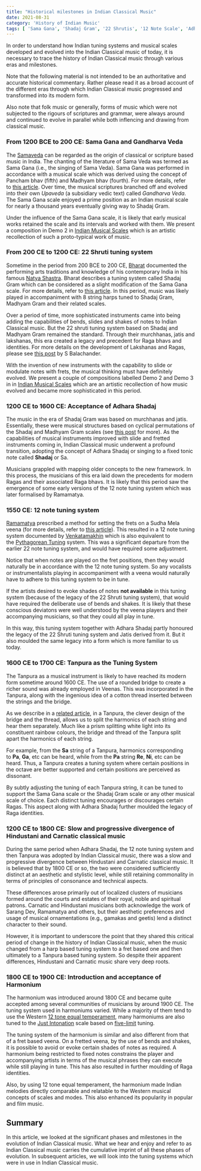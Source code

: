 ```yaml
---
title: "Historical milestones in Indian Classical Music"
date: 2021-08-31
category: 'History of Indian Music'
tags: [ 'Sama Gana', 'Shadaj Gram', '22 Shrutis', '12 Note Scale', 'Adhara Shadaj', 'Tanpura', 'Harp Veena', 'Fretted Veena' ]
---
```


In order to understand how Indian tuning systems and musical scales developed and evolved into the Indian Classical music of today, it is necessary to trace the history of Indian Classical music through various eras and milestones.

Note that the following material is not intended to be an authoritative and accurate historical commentary. Rather please read it as a broad account of the different eras through which Indian Classical music progressed and transformed into its modern form.

Also note that folk music or generally, forms of music which were not subjected to the rigours of scriptures and grammar, were always around and continued to evolve in parallel while both inflencing and drawing from classical music.

### From 1200 BCE to 200 CE: Sama Gana and Gandharva Veda

The [Samaveda](https://en.wikipedia.org/wiki/Samaveda) can be regarded as the origin of classical or scripture based music in India. The chanting of the literature of Sama Veda was termed as Sama Gana (i.e., the singing of Sama Veda). Sama Gana was performed in accordance with a musical scale which was derived using the concept of Pancham bhav (fifth) and Madhyam bhav (fourth). For more details, refer to [this article](/learn/tuningsystems-1/). Over time, the musical scriptures branched off and evolved into their own *Upaveda* (a subsidiary vedic text) called *Gandharva Veda*. The Sama Gana scale enjoyed a prime position as an Indian musical scale for nearly a thousand years eventually giving way to Shadaj Gram.

Under the influence of the Sama Gana scale, it is likely that early musical works retained the scale and its intervals and worked with them. We present a composition in Demo 2 in [Indian Musical Scales](/learn/musicalscales) which is an artistic recollection of such a proto-typical work of music.

### From 200 CE to 1200 CE: 22 Shruti tuning system

Sometime in the period from 200 BCE to 200 CE, [Bharat](https://en.wikipedia.org/wiki/Bharata_Muni) documented the performing arts traditions and knowledge of his contemporary India in his famous [Natya Shastra](https://en.wikipedia.org/wiki/Natya_Shastra). Bharat describes a tuning system called Shadaj Gram which can be considered as a slight modification of the Sama Gana scale. For more details, refer to [this article](/learn/tuningsystems-2/). In this period, music was likely played in accompaniment with 8 string harps tuned to Shadaj Gram, Madhyam Gram and their related scales.

Over a period of time, more sophisticated instruments came into being adding the capabilities of bends, slides and shakes of notes to Indian Classical music. But the 22 shruti tuning system based on Shadaj and Madhyam Gram remained the standard. Through their murchhanas, jatis and lakshanas, this era created a legacy and precedent for Raga bhavs and identities. For more details on the development of Lakshanas and Ragas, please see [this post](https://www.chandraveena.com/blog/grammar-of-music/) by S Balachander.

With the invention of new instruments with the capability to slide or modulate notes with frets, the musical thinking must have definitely evolved. We present a couple of compositions labelled Demo 2 and Demo 3 in in [Indian Musical Scales](/learn/musicalscales) which are an artistic recollection of how music evolved and became more sophisticated in this period.

### 1200 CE to 1600 CE: Acceptance of Adhara Shadaj

The music in the era of Shadaj Gram was based on murchhanas and jatis. Essentially, these were musical structures based on cyclical permutations of the Shadaj and Madhyam Gram scales (see [this post](https://www.chandraveena.com/blog/grammar-of-music/) for more). As the capabilities of musical instruments improved with slide and fretted instruments coming in, Indian Classical music underwent a profound transition, adopting the concept of Adhara Shadaj or singing to a fixed tonic note called **Shadaj** or Sa.

Musicians grappled with mapping older concepts to the new framework. In this process, the musicians of this era laid down the precedents for modern Ragas and their associated Raga bhavs. It is likely that this period saw the emergence of some early versions of the 12 note tuning system which was later formalised by Ramamatya.

### 1550 CE: 12 note tuning system

[Ramamatya](https://en.wikipedia.org/wiki/Svaramelakalanidhi) prescribed a method for setting the frets on a Sudha Mela veena (for more details, refer to [this article](/learn/tuningsystems-4/)). This resulted in a 12 note tuning system documented by [Venkatamakhin](https://en.wikipedia.org/wiki/Venkatamakhin) which is also equivalent to the [Pythagorean Tuning](https://en.wikipedia.org/wiki/Pythagorean_tuning) system. This was a significant departure from the earlier 22 note tuning system, and would have required some adjustment.

Notice that when notes are played on the fret positions, then they would naturally be in accordance with the 12 note tuning system. So any vocalists or instrumentalists playing in accompaniment with a veena would naturally have to adhere to this tuning system to be in tune.

If the artists desired to evoke shades of notes **not available** in this tuning system (because of the legacy of the 22 Shruti tuning system), that would have required the deliberate use of bends and shakes. It is likely that these conscious deviatons were well understood by the veena players and their accompanying musicians, so that they could all play in tune.

In this way, this tuning system together with Adhara Shadaj partly honoured the legacy of the 22 Shruti tuning system and Jatis derived from it. But it also moulded the same legacy into a form which is more familiar to us today.

### 1600 CE to 1700 CE: Tanpura as the Tuning System

The Tanpura as a musical instrument is likely to have reached its modern form sometime around 1600 CE. The use of a rounded bridge to create a richer sound was already employed in Veenas. This was incorporated in the Tanpura, along with the ingenious idea of a cotton thread inserted between the strings and the bridge.

As we describe in a [related article](/learn/tanpuraworking-1/), in a Tanpura, the clever design of the bridge and the thread, allows us to split the harmonics of each string and hear them separately. Much like a prism splitting white light into its constituent rainbow colours, the bridge and thread of the Tanpura split apart the harmonics of each string.

For example, from the **Sa** string of a Tanpura, harmonics corresponding to **Pa**, **Ga**, etc can be heard, while from the **Pa** string **Re**, **Ni**, etc can be heard. Thus, a Tanpura creates a tuning system where certain positions in the octave are better supported and certain positions are perceived as dissonant.

By subtly adjusting the tuning of each Tanpura string, it can be tuned to support the Sama Gana scale or the Shadaj Gram scale or any other musical scale of choice. Each distinct tuning encourages or discourages certain Ragas. This aspect along with Adhara Shadaj further moulded the legacy of Raga identities.

### 1200 CE to 1800 CE: Slow and progressive divergence of Hindustani and Carnatic classical music

During the same period when Adhara Shadaj, the 12 note tuning system and then Tanpura was adopted by Indian Classical music, there was a slow and progressive divergence between Hindustani and Carnatic classical music. It is believed that by 1800 CE or so, the two were considered sufficiently distinct at an aesthetic and stylistic level, while still retaining commonality in terms of principles of consonance and technical aspects.

These differences arose primarily out of localized clusters of musicians formed around the courts and estates of their royal, noble and spiritual patrons. Carnatic and Hindustani musicians both acknowledge the work of Sarang Dev, Ramamatya and others, but their aesthetic preferences and usage of musical ornamentations (e.g., gamakas and geetis) lend a distinct character to their sound.

However, it is important to underscore the point that they shared this critical period of change in the history of Indian Classical music, when the music changed from a harp based tuning system to a fret based one and then ultimately to a Tanpura based tuning system. So despite their apparent differences, Hindustani and Carnatic music share very deep roots.

### 1800 CE to 1900 CE: Introduction and acceptance of Harmonium

The harmonium was introduced around 1800 CE and became quite accepted among several communities of musicians by around 1900 CE. The tuning system used in harmoniums varied. While a majority of them tend to use the Western [12 tone equal temperament](https://en.wikipedia.org/wiki/12_equal_temperament), many harmoniums are also tuned to the [Just Intonation](https://en.wikipedia.org/wiki/Just_intonation) scale based on [five-limit](https://en.wikipedia.org/wiki/Five-limit_tuning) tuning.

The tuning system of the harmonium is similar and also different from that of a fret based veena. On a fretted veena, by the use of bends and shakes, it is possible to avoid or evoke certain shades of notes as required. A harmonium being restricted to fixed notes constrains the player and accompanying artists in terms of the musical phrases they can execute while still playing in tune. This has also resulted in further moulding of Raga identities.

Also, by using 12 tone equal temperament, the harmonium made Indian melodies directly comparable and relatable to the Western musical concepts of scales and modes. This also enhanced its popularity in popular and film music.

## Summary

In this article, we looked at the significant phases and milestones in the evolution of Indian Classical music. What we hear and enjoy and refer to as Indian Classical music carries the cumulative imprint of all these phases of evolution. In subsequent articles, we will look into the tuning systems which were in use in Indian Classical music.
